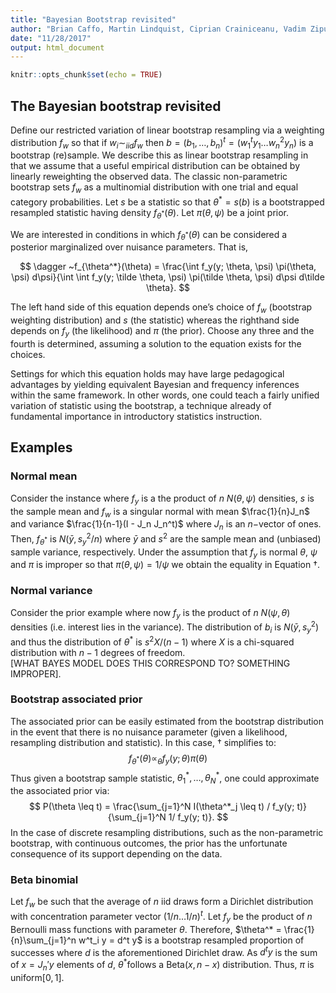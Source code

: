 ```yaml
---
title: "Bayesian Bootstrap revisited"
author: "Brian Caffo, Martin Lindquist, Ciprian Crainiceanu, Vadim Zipunnikov"
date: "11/28/2017"
output: html_document
---
```


```r
knitr::opts_chunk$set(echo = TRUE)
```

## The Bayesian bootstrap revisited
Define our restricted variation of linear bootstrap resampling via a weighting distribution $f_w$ so that if $w_i \sim_{iid} f_w$ then $b = (b_1, \ldots, b_n)^t = (w_1^t y_1 \ldots w_n^2 y_n)$ is a bootstrap (re)sample.  We describe this as linear bootstrap resampling in that we assume that a useful empirical distribution can be obtained by linearly reweighting the observed data.
The classic non-parametric bootstrap sets $f_w$ as a multinomial distribution with one trial and equal category probabilities. Let $s$ be a statistic so that $\theta^* = s(b)$ is a bootstrapped resampled statistic having density $f_{\theta^*}(\theta)$.  Let $\pi(\theta, \psi)$ be a joint prior. 

We are interested in conditions in which $f_{\theta^*}(\theta)$ can be considered a posterior marginalized over nuisance parameters. That is,

$$
\dagger ~f_{\theta^*}(\theta) = \frac{\int f_y(y; \theta, \psi) \pi(\theta, \psi) d\psi}{\int \int f_y(y; \tilde \theta, \psi) \pi(\tilde \theta, \psi) d\psi d\tilde \theta}.
$$


The left hand side of this equation depends one's choice of $f_w$ (bootstrap weighting distribution) and $s$ (the statistic) whereas the righthand side depends on $f_y$ (the likelihood) and $\pi$ (the prior). Choose any three and the fourth is determined, assuming a solution to the equation exists for the choices.

Settings for which this equation holds may have large pedagogical advantages by yielding equivalent Bayesian and frequency inferences within the same framework. In other words, one could teach a fairly unified variation of statistic using the bootstrap, a technique already of fundamental importance in introductory statistics instruction.


## Examples

### Normal mean
Consider the instance where $f_y$ is a the product of $n$ $N(\theta, \psi)$ densities, $s$ is the sample mean and $f_w$ is a singular normal with mean $\frac{1}{n}J_n$ and variance $\frac{1}{n-1}(I - J_n J_n^t)$ where $J_n$ is an $n-$vector of ones. Then, $f_{\theta^*}$ is $N(\bar y, s^2_y / n)$ where $\bar y$ and $s^2$ are the sample mean and (unbiased) sample variance, respectively.  Under the assumption that $f_y$ is normal $\theta$, $\psi$ and $\pi$ is improper so that $\pi(\theta, \psi) = 1 / \psi$ we obtain the equality in Equation $\dagger$. 

### Normal variance
Consider the prior example where now $f_y$ is the product of $n$ $N(\psi, \theta)$ densities (i.e. interest lies in the variance). The distribution of $b_i$ is $N(\bar y, s^2_y)$ and thus the distribution of $\theta^*$ is $s^2 X / (n-1)$ where $X$ is a chi-squared distribution with $n-1$ degrees of freedom.  
[WHAT BAYES MODEL DOES THIS CORRESPOND TO? SOMETHING IMPROPER].

### Bootstrap associated prior
The associated prior can be easily estimated from the bootstrap distribution in the event that there is no nuisance parameter (given a likelihood, resampling distribution and statistic).  In this case, $\dagger$ simplifies to:
$$
f_{\theta^*}(\theta)
\propto_\theta f_y(y; \theta) \pi(\theta)
$$
Thus given a bootstrap sample statistic, $\theta^*_1, \ldots, \theta^*_N$, one could approximate the associated prior via:
$$
P(\theta \leq t) = \frac{\sum_{j=1}^N I(\theta^*_j \leq t) / f_y(y; t)}{\sum_{j=1}^N 1/ f_y(y; t)}.
$$
In the case of discrete resampling distributions, such as the non-parametric bootstrap, with continuous outcomes, the prior has the unfortunate consequence of its support depending on the data. 


### Beta binomial
Let $f_w$ be such that the average of $n$ iid draws form a Dirichlet distribution with concentration parameter vector $(1/n \ldots 1/n)^t$. 
Let $f_y$ be the product of $n$ Bernoulli mass functions with parameter $\theta$. Therefore, 
$\theta^* = \frac{1}{n}\sum_{j=1}^n w^t_i y = d^t y$ is a bootstrap resampled proportion of successes where $d$ is the aforementioned Dirichlet draw.  As $d^t y$ is the sum of $x=J_n' y$ elements of $d$, $\theta^*$follows a Beta$(x, n-x)$ distribution. Thus, $\pi$ is uniform$[0,1]$.





